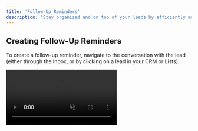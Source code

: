```yaml
---
title: 'Follow-Up Reminders'
description: 'Stay organized and on top of your leads by efficiently managing follow-up reminders right from your conversations.'
---
```


## Creating Follow-Up Reminders

To create a follow-up reminder, navigate to the conversation with the lead (either through the Inbox, or by clicking on a lead in your CRM or Lists).

<video autoplay="true" muted="true" loop playsinline className="w-full aspect-video" src="/videos/guides_add_reminder.mp4" />
In the top bar, simply click the blue reminder button. From there, select your preferred reminder timeframe from the available options, then hit "Save".

## Updating Follow-Up Reminders

To update an existing follow-up reminder, navigate to the conversation with the lead (either through the Inbox, or by clicking on a lead in your CRM or Lists).

<video autoplay="true" muted="true" loop playsinline className="w-full aspect-video" src="/videos/guides_edit_reminder.mp4" />
In the top bar, simply click the blue reminder button. From there, pick a new date and hit "Save", or cancel the reminder.

<Info>If you receive a new message before the follow-up date, your follow-up reminder will be cleared automatically.</Info>